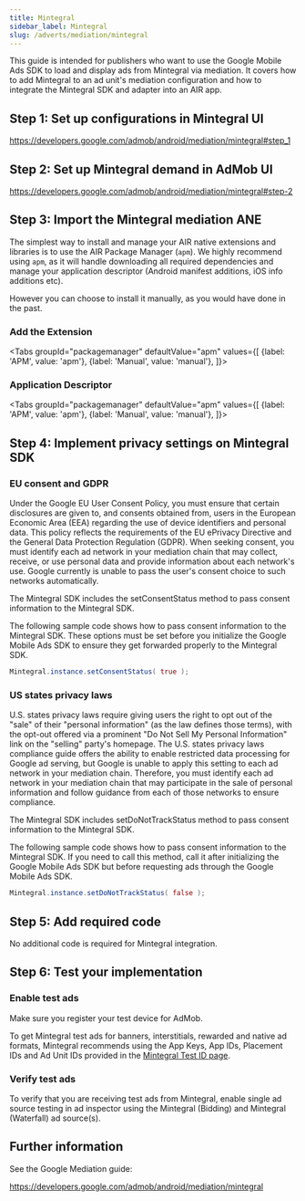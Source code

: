 ```yaml
---
title: Mintegral
sidebar_label: Mintegral
slug: /adverts/mediation/mintegral
---
```





This guide is intended for publishers who want to use the Google Mobile Ads SDK to load and display ads from Mintegral via mediation. 
 It covers how to add Mintegral to an ad unit's mediation configuration and how to integrate the Mintegral SDK and adapter into an AIR app.

## Step 1: Set up configurations in Mintegral UI

https://developers.google.com/admob/android/mediation/mintegral#step_1

## Step 2: Set up Mintegral demand in AdMob UI

https://developers.google.com/admob/android/mediation/mintegral#step-2

## Step 3: Import the Mintegral mediation ANE

The simplest way to install and manage your AIR native extensions and libraries is to use the AIR Package Manager (`apm`). 
We highly recommend using `apm`, as it will handle downloading all required dependencies and manage your application descriptor (Android manifest additions, iOS info additions etc).

However you can choose to install it manually, as you would have done in the past. 

### Add the Extension

<Tabs
  groupId="packagemanager"
  defaultValue="apm"
  values={[
    {label: 'APM', value: 'apm'},
    {label: 'Manual', value: 'manual'},
  ]}>

  <TabItem value="apm" >
	<InstallAPM/>
  </TabItem>
  <TabItem value="manual" >
	<InstallManual/>
  </TabItem>
  
</Tabs>


### Application Descriptor

<Tabs
  groupId="packagemanager"
  defaultValue="apm"
  values={[
    {label: 'APM', value: 'apm'},
    {label: 'Manual', value: 'manual'},
  ]}>

  <TabItem value="apm" >
	<AppDescriptorAPM/>
  </TabItem>
  <TabItem value="manual" >
	<AppDescriptorManual/>
  </TabItem>
  
</Tabs>


## Step 4: Implement privacy settings on Mintegral SDK


### EU consent and GDPR

Under the Google EU User Consent Policy, you must ensure that certain disclosures are given to, and consents obtained from, users in the European Economic Area (EEA) regarding the use of device identifiers and personal data. This policy reflects the requirements of the EU ePrivacy Directive and the General Data Protection Regulation (GDPR). When seeking consent, you must identify each ad network in your mediation chain that may collect, receive, or use personal data and provide information about each network's use. Google currently is unable to pass the user's consent choice to such networks automatically.

The Mintegral SDK includes the setConsentStatus method to pass consent information to the Mintegral SDK.

The following sample code shows how to pass consent information to the Mintegral SDK. These options must be set before you initialize the Google Mobile Ads SDK to ensure they get forwarded properly to the Mintegral SDK.

```actionscript
Mintegral.instance.setConsentStatus( true );
```


### US states privacy laws


 U.S. states privacy laws require giving users the right to opt out of the "sale" of their "personal information" (as the law defines those terms), with the opt-out offered via a prominent "Do Not Sell My Personal Information" link on the "selling" party's homepage. The U.S. states privacy laws compliance guide offers the ability to enable restricted data processing for Google ad serving, but Google is unable to apply this setting to each ad network in your mediation chain. Therefore, you must identify each ad network in your mediation chain that may participate in the sale of personal information and follow guidance from each of those networks to ensure compliance.

The Mintegral SDK includes setDoNotTrackStatus method to pass consent information to the Mintegral SDK.

The following sample code shows how to pass consent information to the Mintegral SDK. If you need to call this method, call it after initializing the Google Mobile Ads SDK but before requesting ads through the Google Mobile Ads SDK. 

```actionscript
Mintegral.instance.setDoNotTrackStatus( false );
```

## Step 5: Add required code

No additional code is required for Mintegral integration.


## Step 6: Test your implementation

### Enable test ads

Make sure you register your test device for AdMob.

To get Mintegral test ads for banners, interstitials, rewarded and native ad formats, Mintegral recommends using the App Keys, App IDs, Placement IDs and Ad Unit IDs provided in the [Mintegral Test ID page](https://dev.mintegral.com/doc/index.html?file=sdk-m_sdk-android&lang=en#testid).


### Verify test ads

To verify that you are receiving test ads from Mintegral, enable single ad source testing in ad inspector using the Mintegral (Bidding) and Mintegral (Waterfall) ad source(s).


## Further information

See the Google Mediation guide:

https://developers.google.com/admob/android/mediation/mintegral
